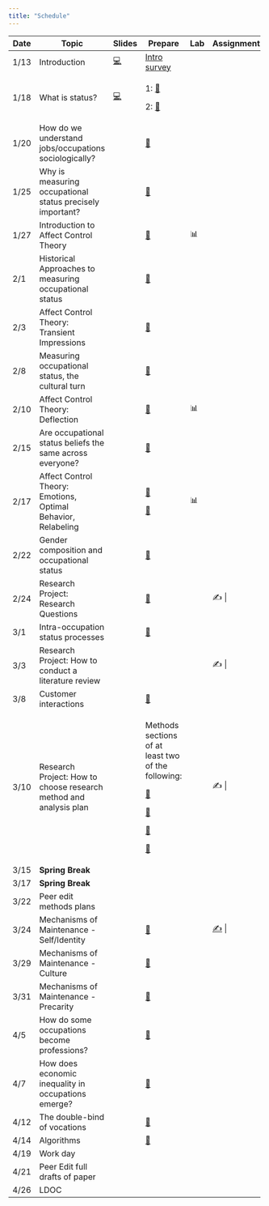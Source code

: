 ```yaml
---
title: "Schedule"
---
```


+------+-------------------------------------------------------------------+---------------------------------------+-------------------------------------------------------------------------------------------------------------------------------------------------+--------+------------------------------------------------------------------+
| Date | Topic                                                             | Slides                                | Prepare                                                                                                                                         | Lab    | Assignment                                                       |
+======+===================================================================+=======================================+=================================================================================================================================================+========+==================================================================+
| 1/13 | Introduction                                                      | [💻](slides/jan_12.html#/title-slide) | [Intro survey](https://duke.qualtrics.com/jfe/form/SV_bvyjiD0c1etSqxM)                                                                          |        |                                                                  |
+------+-------------------------------------------------------------------+---------------------------------------+-------------------------------------------------------------------------------------------------------------------------------------------------+--------+------------------------------------------------------------------+
| 1/18 | What is status?                                                   | [💻](slides/jan_18.pdf)               | 1: [📖](readings/marx_wage_labor_capital.pdf)                                                                                                   |        |                                                                  |
|      |                                                                   |                                       |                                                                                                                                                 |        |                                                                  |
|      |                                                                   |                                       | 2: [📖](readings/weber_class_status_party.pdf "Weber")                                                                                          |        |                                                                  |
+------+-------------------------------------------------------------------+---------------------------------------+-------------------------------------------------------------------------------------------------------------------------------------------------+--------+------------------------------------------------------------------+
| 1/20 | How do we understand jobs/occupations sociologically?             |                                       | [📖](readings/hughes_Social_Role_and_the_Division_of_Labor.pdf "Hughes")                                                                        |        |                                                                  |
+------+-------------------------------------------------------------------+---------------------------------------+-------------------------------------------------------------------------------------------------------------------------------------------------+--------+------------------------------------------------------------------+
| 1/25 | Why is measuring occupational status precisely important?         |                                       | [📖](readings/haug_measurement_social_strat.pdf "Haug")                                                                                         |        |                                                                  |
+------+-------------------------------------------------------------------+---------------------------------------+-------------------------------------------------------------------------------------------------------------------------------------------------+--------+------------------------------------------------------------------+
| 1/27 | Introduction to Affect Control Theory                             |                                       | [📖](readings/Heise-Expressive_order_1_5.pdf "Heise")                                                                                           | 📊     |                                                                  |
+------+-------------------------------------------------------------------+---------------------------------------+-------------------------------------------------------------------------------------------------------------------------------------------------+--------+------------------------------------------------------------------+
| 2/1  | Historical Approaches to measuring occupational status            |                                       | [📖](readings/Connelly et al2016A Review of occupation-based social classifications for social survey research.pdf "Review of occ-based class") |        |                                                                  |
+------+-------------------------------------------------------------------+---------------------------------------+-------------------------------------------------------------------------------------------------------------------------------------------------+--------+------------------------------------------------------------------+
| 2/3  | Affect Control Theory: Transient Impressions                      |                                       | [📖](readings/Heise-Expressive_Order_6_7.pdf "Heise 6-7")                                                                                       |        |                                                                  |
+------+-------------------------------------------------------------------+---------------------------------------+-------------------------------------------------------------------------------------------------------------------------------------------------+--------+------------------------------------------------------------------+
| 2/8  | Measuring occupational status, the cultural turn                  |                                       | [📖](readings/Freeland_Hoey2018The Structure of Deference.pdf "Freeland Hoey")                                                                  |        |                                                                  |
+------+-------------------------------------------------------------------+---------------------------------------+-------------------------------------------------------------------------------------------------------------------------------------------------+--------+------------------------------------------------------------------+
| 2/10 | Affect Control Theory: Deflection                                 |                                       | [📖](readings/Boyle_McKinzie2015Resolving Negative Affect and Restoring Meaning.pdf "Boyle McKinzie")                                           | 📊     |                                                                  |
+------+-------------------------------------------------------------------+---------------------------------------+-------------------------------------------------------------------------------------------------------------------------------------------------+--------+------------------------------------------------------------------+
| 2/15 | Are occupational status beliefs the same across everyone?         |                                       | [📖](readings/Lynn_Ellerbach2017A Position with a View.pdf "Lynn Ellerbach")                                                                    |        |                                                                  |
+------+-------------------------------------------------------------------+---------------------------------------+-------------------------------------------------------------------------------------------------------------------------------------------------+--------+------------------------------------------------------------------+
| 2/17 | Affect Control Theory: Emotions, Optimal Behavior, Relabeling     |                                       | [📖](readings/Maloney - 2023 - The Influence of Occupational Identity on Emotiona.pdf "Maloney")                                                | 📊     |                                                                  |
|      |                                                                   |                                       |                                                                                                                                                 |        |                                                                  |
|      |                                                                   |                                       | [📖](readings/Heise-Expressive_Order_8_9.pdf "Heise 8-9")                                                                                       |        |                                                                  |
+------+-------------------------------------------------------------------+---------------------------------------+-------------------------------------------------------------------------------------------------------------------------------------------------+--------+------------------------------------------------------------------+
| 2/22 | Gender composition and occupational status                        |                                       | [📖](readings/Valentino2020The Segregation Premium.pdf "Valentino")                                                                             |        |                                                                  |
+------+-------------------------------------------------------------------+---------------------------------------+-------------------------------------------------------------------------------------------------------------------------------------------------+--------+------------------------------------------------------------------+
| 2/24 | Research Project: Research Questions                              |                                       | [📖](readings/hughes_Social_Role_and_the_Division_of_Labor.pdf "Hughes")                                                                        |        | ✍️                                                               |
+------+-------------------------------------------------------------------+---------------------------------------+-------------------------------------------------------------------------------------------------------------------------------------------------+--------+------------------------------------------------------------------+
| 3/1  | Intra-occupation status processes                                 |                                       | [📖](readings/Wingfield2009Racializing the Glass Escalator.pdf "Wingfield")                                                                     |        |                                                                  |
+------+-------------------------------------------------------------------+---------------------------------------+-------------------------------------------------------------------------------------------------------------------------------------------------+--------+------------------------------------------------------------------+
| 3/3  | Research Project: How to conduct a literature review              |                                       |                                                                                                                                                 |        | ✍️                                                               |
+------+-------------------------------------------------------------------+---------------------------------------+-------------------------------------------------------------------------------------------------------------------------------------------------+--------+------------------------------------------------------------------+
| 3/8  | Customer interactions                                             |                                       | [📖](readings/Storer2022Serving Like an Organization.pdf "Storer")                                                                              |        |                                                                  |
+------+-------------------------------------------------------------------+---------------------------------------+-------------------------------------------------------------------------------------------------------------------------------------------------+--------+------------------------------------------------------------------+
| 3/10 | Research Project: How to choose research method and analysis plan |                                       | Methods sections of at least two of the following:                                                                                              |        | ✍️                                                               |
|      |                                                                   |                                       |                                                                                                                                                 |        |                                                                  |
|      |                                                                   |                                       | [📖](readings/Francis_Alinor2023Bereavement Adaptation as Deflection Reduction.pdf "Francis & Alinor")                                          |        |                                                                  |
|      |                                                                   |                                       |                                                                                                                                                 |        |                                                                  |
|      |                                                                   |                                       | [📖](readings/Soboroff and Kelley - 2023 - Modeling Status Interventions with Affect Control .pdf "Soboroff")                                   |        |                                                                  |
|      |                                                                   |                                       |                                                                                                                                                 |        |                                                                  |
|      |                                                                   |                                       | [📖](readings/Robinson 1996 Advances network friendship.pdf "Robinson")                                                                         |        |                                                                  |
|      |                                                                   |                                       |                                                                                                                                                 |        |                                                                  |
|      |                                                                   |                                       | [📖](readings/BergstrandJasper 2018 SPQ Character Theory.pdf "Bergstrand")                                                                      |        |                                                                  |
+------+-------------------------------------------------------------------+---------------------------------------+-------------------------------------------------------------------------------------------------------------------------------------------------+--------+------------------------------------------------------------------+
| 3/15 | **Spring Break**                                                  |                                       |                                                                                                                                                 |        |                                                                  |
+------+-------------------------------------------------------------------+---------------------------------------+-------------------------------------------------------------------------------------------------------------------------------------------------+--------+------------------------------------------------------------------+
| 3/17 | **Spring Break**                                                  |                                       |                                                                                                                                                 |        |                                                                  |
+------+-------------------------------------------------------------------+---------------------------------------+-------------------------------------------------------------------------------------------------------------------------------------------------+--------+------------------------------------------------------------------+
| 3/22 | Peer edit methods plans                                           |                                       |                                                                                                                                                 |        |                                                                  |
+------+-------------------------------------------------------------------+---------------------------------------+-------------------------------------------------------------------------------------------------------------------------------------------------+--------+------------------------------------------------------------------+
| 3/24 | Mechanisms of Maintenance - Self/Identity                         |                                       | [📖](readings/Cech2013The Self-Expressive Edge of Occupational Sex Segregation.pdf "Cech")                                                      |        | [✍️](assignments/Literature Review Assignment.docx "Lit Review") |
+------+-------------------------------------------------------------------+---------------------------------------+-------------------------------------------------------------------------------------------------------------------------------------------------+--------+------------------------------------------------------------------+
| 3/29 | Mechanisms of Maintenance - Culture                               |                                       | [📖](readings/Explanations for occupational segregation: "Rivera")                                                                              |        |                                                                  |
+------+-------------------------------------------------------------------+---------------------------------------+-------------------------------------------------------------------------------------------------------------------------------------------------+--------+------------------------------------------------------------------+
| 3/31 | Mechanisms of Maintenance - Precarity                             |                                       | [📖](readings/Umney_Kretsos2015“That’s the Experience”.pdf "Umney")                                                                             |        |                                                                  |
+------+-------------------------------------------------------------------+---------------------------------------+-------------------------------------------------------------------------------------------------------------------------------------------------+--------+------------------------------------------------------------------+
| 4/5  | How do some occupations become professions?                       |                                       | [📖](readings/liu2013.pdf "Liu")                                                                                                                |        |                                                                  |
+------+-------------------------------------------------------------------+---------------------------------------+-------------------------------------------------------------------------------------------------------------------------------------------------+--------+------------------------------------------------------------------+
| 4/7  | How does economic inequality in occupations emerge?               |                                       | [📖](readings/Weeden2002Why Do Some Occupations Pay More than Others.pdf "Weeden")                                                              |        |                                                                  |
+------+-------------------------------------------------------------------+---------------------------------------+-------------------------------------------------------------------------------------------------------------------------------------------------+--------+------------------------------------------------------------------+
| 4/12 | The double-bind of vocations                                      |                                       | [📖](readings/Bunderson_Thompson2009The Call of the Wild.pdf "Bunderson")                                                                       |        |                                                                  |
+------+-------------------------------------------------------------------+---------------------------------------+-------------------------------------------------------------------------------------------------------------------------------------------------+--------+------------------------------------------------------------------+
| 4/14 | Algorithms                                                        |                                       | [📖](readings/0730888417726119.pdf)                                                                                                             |        |                                                                  |
+------+-------------------------------------------------------------------+---------------------------------------+-------------------------------------------------------------------------------------------------------------------------------------------------+--------+------------------------------------------------------------------+
| 4/19 | Work day                                                          |                                       |                                                                                                                                                 |        |                                                                  |
+------+-------------------------------------------------------------------+---------------------------------------+-------------------------------------------------------------------------------------------------------------------------------------------------+--------+------------------------------------------------------------------+
| 4/21 | Peer Edit full drafts of paper                                    |                                       |                                                                                                                                                 |        |                                                                  |
+------+-------------------------------------------------------------------+---------------------------------------+-------------------------------------------------------------------------------------------------------------------------------------------------+--------+------------------------------------------------------------------+
| 4/26 | LDOC                                                              |                                       |                                                                                                                                                 |        |                                                                  |
+------+-------------------------------------------------------------------+---------------------------------------+-------------------------------------------------------------------------------------------------------------------------------------------------+--------+------------------------------------------------------------------+
